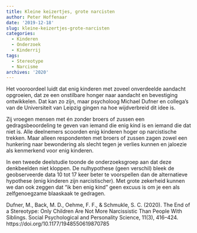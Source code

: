 ```yaml
---
title: Kleine keizertjes, grote narcisten
author: Peter Hoffenaar
date: '2019-12-18'
slug: kleine-keizertjes-grote-narcisten
categories:
  - Kinderen
  - Onderzoek
  - Kinderrij
tags:
  - Stereotype
  - Narcisme
archives: '2020'
---
```

Het vooroordeel luidt dat enig kinderen met zoveel onverdeelde aandacht opgroeien, dat ze een onstilbare honger naar aandacht en bevestiging ontwikkelen. Dat kan zo zijn, maar psycholoog Michael Dufner en collega's van de Universiteit van Leipzig gingen na hoe wijdverbreid dit idee is. 

Zij vroegen mensen met én zonder broers of zussen een gedragsbeoordeling te geven van iemand die enig kind is en iemand die dat niet is. Alle deelnemers scoorden enig kinderen hoger op narcistische trekken. Maar alleen respondenten met broers of zussen zagen zowel een hunkering naar bewondering als slecht tegen je verlies kunnen en jaloezie als kenmerkend voor enig kinderen. 

In een tweede deelstudie toonde de onderzoeksgroep aan dat deze denkbeelden niet kloppen. De nulhypothese (geen verschil) bleek de geobserveerde data 10 tot 17 keer beter te voorspellen dan de alternatieve hypothese (enig kinderen zijn narcistischer). Met grote zekerheid kunnen we dan ook zeggen dat “ik ben enig kind” geen excuus is om je een als zelfgenoegzame blaaskaak te gedragen.  

Dufner, M., Back, M. D., Oehme, F. F., & Schmukle, S. C. (2020). The End of a Stereotype: Only Children Are Not More Narcissistic Than People With Siblings. Social Psychological and Personality Science, 11(3), 416–424. https://doi.org/10.1177/1948550619870785